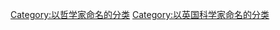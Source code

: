 {{Commonscat|Charles Babbage}}

[[Category:以哲学家命名的分类|Category:以哲学家命名的分类]]
[[Category:以英国科学家命名的分类|Category:以英国科学家命名的分类]]